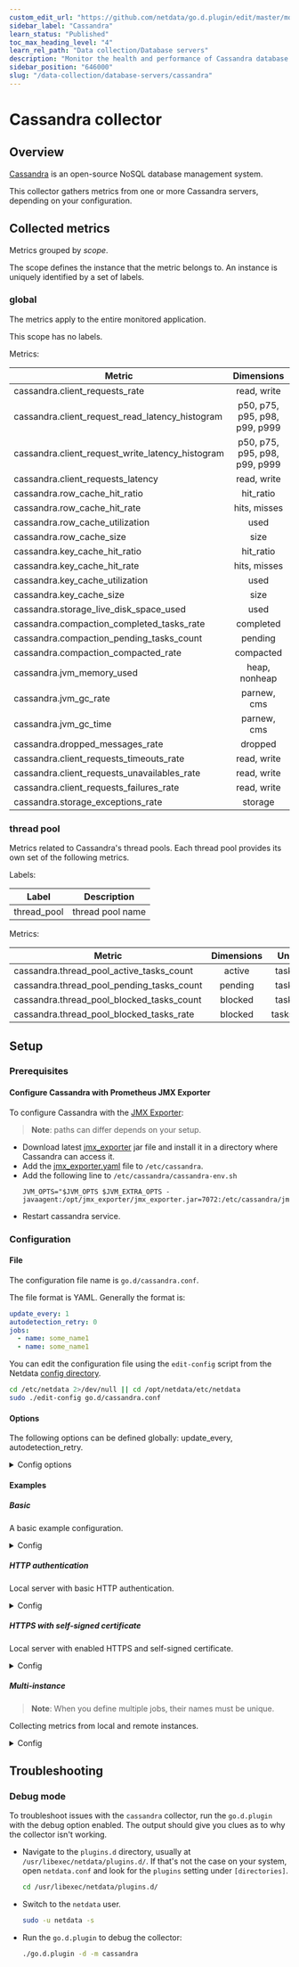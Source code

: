 ```yaml
---
custom_edit_url: "https://github.com/netdata/go.d.plugin/edit/master/modules/cassandra/README.md"
sidebar_label: "Cassandra"
learn_status: "Published"
toc_max_heading_level: "4"
learn_rel_path: "Data collection/Database servers"
description: "Monitor the health and performance of Cassandra database servers with zero configuration, per-second metric granularity, and interactive visualizations."
sidebar_position: "646000"
slug: "/data-collection/database-servers/cassandra"
---
```

# Cassandra collector

## Overview

[Cassandra](https://cassandra.apache.org/_/index.html) is an open-source NoSQL database management system.

This collector gathers metrics from one or more Cassandra servers, depending on your configuration.

## Collected metrics

Metrics grouped by *scope*.

The scope defines the instance that the metric belongs to. An instance is uniquely identified by a set of labels.

### global

The metrics apply to the entire monitored application.

This scope has no labels.

Metrics:

| Metric                                           |          Dimensions           |     Unit     |
|--------------------------------------------------|:-----------------------------:|:------------:|
| cassandra.client_requests_rate                   |          read, write          |  requests/s  |
| cassandra.client_request_read_latency_histogram  | p50, p75, p95, p98, p99, p999 |   seconds    |
| cassandra.client_request_write_latency_histogram | p50, p75, p95, p98, p99, p999 |   seconds    |
| cassandra.client_requests_latency                |          read, write          |   seconds    |
| cassandra.row_cache_hit_ratio                    |           hit_ratio           |  percentage  |
| cassandra.row_cache_hit_rate                     |         hits, misses          |   events/s   |
| cassandra.row_cache_utilization                  |             used              |  percentage  |
| cassandra.row_cache_size                         |             size              |    bytes     |
| cassandra.key_cache_hit_ratio                    |           hit_ratio           |  percentage  |
| cassandra.key_cache_hit_rate                     |         hits, misses          |   events/s   |
| cassandra.key_cache_utilization                  |             used              |  percentage  |
| cassandra.key_cache_size                         |             size              |    bytes     |
| cassandra.storage_live_disk_space_used           |             used              |    bytes     |
| cassandra.compaction_completed_tasks_rate        |           completed           |   tasks/s    |
| cassandra.compaction_pending_tasks_count         |            pending            |    tasks     |
| cassandra.compaction_compacted_rate              |           compacted           |   bytes/s    |
| cassandra.jvm_memory_used                        |         heap, nonheap         |    bytes     |
| cassandra.jvm_gc_rate                            |          parnew, cms          |     gc/s     |
| cassandra.jvm_gc_time                            |          parnew, cms          |   seconds    |
| cassandra.dropped_messages_rate                  |            dropped            |  messages/s  |
| cassandra.client_requests_timeouts_rate          |          read, write          |  timeout/s   |
| cassandra.client_requests_unavailables_rate      |          read, write          | exceptions/s |
| cassandra.client_requests_failures_rate          |          read, write          |  failures/s  |
| cassandra.storage_exceptions_rate                |            storage            | exceptions/s |

### thread pool

Metrics related to Cassandra's thread pools. Each thread pool provides its own set of the following metrics.

Labels:

| Label       | Description      |
|-------------|------------------|
| thread_pool | thread pool name |

Metrics:

| Metric                                    | Dimensions |  Unit   |
|-------------------------------------------|:----------:|:-------:|
| cassandra.thread_pool_active_tasks_count  |   active   |  tasks  |
| cassandra.thread_pool_pending_tasks_count |  pending   |  tasks  |
| cassandra.thread_pool_blocked_tasks_count |  blocked   |  tasks  |
| cassandra.thread_pool_blocked_tasks_rate  |  blocked   | tasks/s |

## Setup

### Prerequisites

#### Configure Cassandra with Prometheus JMX Exporter

To configure Cassandra with the [JMX Exporter](https://github.com/prometheus/jmx_exporter):

> **Note**: paths can differ depends on your setup.

- Download latest [jmx_exporter](https://repo1.maven.org/maven2/io/prometheus/jmx/jmx_prometheus_javaagent/) jar file
  and install it in a directory where Cassandra can access it.
- Add
  the [jmx_exporter.yaml](https://raw.githubusercontent.com/netdata/go.d.plugin/master/modules/cassandra/jmx_exporter.yaml)
  file to `/etc/cassandra`.
- Add the following line to `/etc/cassandra/cassandra-env.sh`
  ```
  JVM_OPTS="$JVM_OPTS $JVM_EXTRA_OPTS -javaagent:/opt/jmx_exporter/jmx_exporter.jar=7072:/etc/cassandra/jmx_exporter.yaml
  ```
- Restart cassandra service.

### Configuration

#### File

The configuration file name is `go.d/cassandra.conf`.

The file format is YAML. Generally the format is:

```yaml
update_every: 1
autodetection_retry: 0
jobs:
  - name: some_name1
  - name: some_name1
```

You can edit the configuration file using the `edit-config` script from the
Netdata [config directory](/docs/typical-netdata-agent-configurations/configuration#the-netdata-config-directory).

```bash
cd /etc/netdata 2>/dev/null || cd /opt/netdata/etc/netdata
sudo ./edit-config go.d/cassandra.conf
```

#### Options

The following options can be defined globally: update_every, autodetection_retry.

<details>
<summary>Config options</summary>

|         Name         | Description                                                                                               |            Default            | Required |
|:--------------------:|-----------------------------------------------------------------------------------------------------------|:-----------------------------:|:--------:|
|     update_every     | Data collection frequency.                                                                                |               5               |          |
| autodetection_retry  | Re-check interval in seconds. Zero means not to schedule re-check.                                        |               0               |          |
|         url          | Server URL.                                                                                               | http://127.0.0.1:7072/metrics |   yes    |
|       username       | Username for basic HTTP authentication.                                                                   |                               |          |
|       password       | Password for basic HTTP authentication.                                                                   |                               |          |
|      proxy_url       | Proxy URL.                                                                                                |                               |          |
|    proxy_username    | Username for proxy basic HTTP authentication.                                                             |                               |          |
|    proxy_password    | Password for proxy basic HTTP authentication.                                                             |                               |          |
|       timeout        | HTTP request timeout.                                                                                     |               2               |          |
| not_follow_redirects | Redirect handling policy. Controls whether the client follows redirects.                                  |              no               |          |
|   tls_skip_verify    | Server certificate chain and hostname validation policy. Controls whether the client performs this check. |              no               |          |
|        tls_ca        | Certification authority that the client uses when verifying the server's certificates.                    |                               |          |
|       tls_cert       | Client TLS certificate.                                                                                   |                               |          |
|       tls_key        | Client TLS key.                                                                                           |                               |          |

</details>

#### Examples

##### Basic

A basic example configuration.
<details>
<summary>Config</summary>

```yaml
jobs:
  - name: local
    url: http://127.0.0.1:7072/metrics
```

</details>

##### HTTP authentication

Local server with basic HTTP authentication.
<details>
<summary>Config</summary>

```yaml
jobs:
  - name: local
    url: http://127.0.0.1:7072/metrics
    username: foo
    password: bar
```

</details>

##### HTTPS with self-signed certificate

Local server with enabled HTTPS and self-signed certificate.
<details>
<summary>Config</summary>

```yaml
jobs:
  - name: local
    url: https://127.0.0.1:7072/metrics
    tls_skip_verify: yes
```

</details>

##### Multi-instance

> **Note**: When you define multiple jobs, their names must be unique.

Collecting metrics from local and remote instances.

<details>
<summary>Config</summary>

```yaml
jobs:
  - name: local
    url: http://127.0.0.1:7072/metrics

  - name: remote
    url: http://192.0.2.1:7072/metrics
```

</details>

## Troubleshooting

### Debug mode

To troubleshoot issues with the `cassandra` collector, run the `go.d.plugin` with the debug option enabled. The output
should give you clues as to why the collector isn't working.

- Navigate to the `plugins.d` directory, usually at `/usr/libexec/netdata/plugins.d/`. If that's not the case on
  your system, open `netdata.conf` and look for the `plugins` setting under `[directories]`.

  ```bash
  cd /usr/libexec/netdata/plugins.d/
  ```

- Switch to the `netdata` user.

  ```bash
  sudo -u netdata -s
  ```

- Run the `go.d.plugin` to debug the collector:

  ```bash
  ./go.d.plugin -d -m cassandra
  ```

